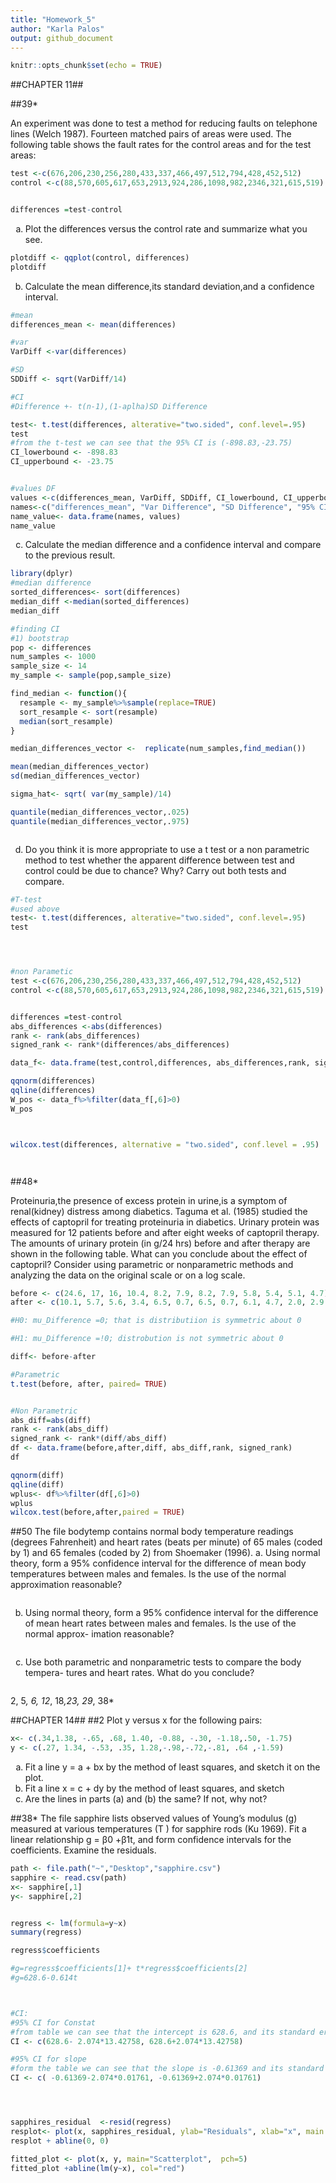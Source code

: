 ```yaml
---
title: "Homework_5"
author: "Karla Palos"
output: github_document
---
```


```r
knitr::opts_chunk$set(echo = TRUE)
```


##CHAPTER 11##

##39*

An experiment was done to test a method for reducing faults on telephone lines (Welch 1987). Fourteen matched pairs of areas were used. The following table shows the fault rates for the control areas and for the test areas:
```r
test <-c(676,206,230,256,280,433,337,466,497,512,794,428,452,512)
control <-c(88,570,605,617,653,2913,924,286,1098,982,2346,321,615,519)


differences =test-control


```

a. Plot the differences versus the control rate and summarize what you see.
```r
plotdiff <- qqplot(control, differences)
plotdiff
```

b. Calculate the mean difference,its standard deviation,and a confidence interval.
```r
#mean
differences_mean <- mean(differences)

#var
VarDiff <-var(differences)

#SD
SDDiff <- sqrt(VarDiff/14)

#CI
#Difference +- t(n-1),(1-aplha)SD Difference

test<- t.test(differences, alterative="two.sided", conf.level=.95)
test
#from the t-test we can see that the 95% CI is (-898.83,-23.75)
CI_lowerbound <- -898.83
CI_upperbound <- -23.75


#values DF
values <-c(differences_mean, VarDiff, SDDiff, CI_lowerbound, CI_upperbound)
names<-c("differences_mean", "Var Difference", "SD Difference", "95% CI lower bound","95% CI upper bound" )
name_value<- data.frame(names, values)
name_value

```

c. Calculate the median difference and a confidence interval and compare to the
previous result.

```r
library(dplyr)
#median difference
sorted_differences<- sort(differences)
median_diff <-median(sorted_differences)
median_diff

#finding CI
#1) bootstrap
pop <- differences
num_samples <- 1000
sample_size <- 14
my_sample <- sample(pop,sample_size)

find_median <- function(){
  resample <- my_sample%>%sample(replace=TRUE)
  sort_resample <- sort(resample)
  median(sort_resample)
}

median_differences_vector <-  replicate(num_samples,find_median())

mean(median_differences_vector)
sd(median_differences_vector)

sigma_hat<- sqrt( var(my_sample)/14)

quantile(median_differences_vector,.025)
quantile(median_differences_vector,.975)



```

d. Do you think it is more appropriate to use a t test or a non parametric method to
test whether the apparent difference between test and control could be due to chance? Why? Carry out both tests and compare.
```r
#T-test
#used above 
test<- t.test(differences, alterative="two.sided", conf.level=.95)
test




#non Parametic
test <-c(676,206,230,256,280,433,337,466,497,512,794,428,452,512)
control <-c(88,570,605,617,653,2913,924,286,1098,982,2346,321,615,519)


differences =test-control
abs_differences <-abs(differences)
rank <- rank(abs_differences)
signed_rank <- rank*(differences/abs_differences)

data_f<- data.frame(test,control,differences, abs_differences,rank, signed_rank)

qqnorm(differences)
qqline(differences)
W_pos <- data_f%>%filter(data_f[,6]>0)
W_pos



wilcox.test(differences, alternative = "two.sided", conf.level = .95)




```





##48*

Proteinuria,the presence of excess protein in urine,is a symptom of renal(kidney) distress among diabetics. Taguma et al. (1985) studied the effects of captopril for treating proteinuria in diabetics. Urinary protein was measured for 12 patients before and after eight weeks of captopril therapy. The amounts of urinary protein (in g/24 hrs) before and after therapy are shown in the following table. What can you conclude about the effect of captopril? Consider using parametric or nonparametric methods and analyzing the data on the original scale or on a log scale.

```r
before <- c(24.6, 17, 16, 10.4, 8.2, 7.9, 8.2, 7.9, 5.8, 5.4, 5.1, 4.7)
after <- c(10.1, 5.7, 5.6, 3.4, 6.5, 0.7, 6.5, 0.7, 6.1, 4.7, 2.0, 2.9 )

#H0: mu_Difference =0; that is distributiion is symmetric about 0 

#H1: mu_Difference =!0; distrobution is not symmetric about 0

diff<- before-after

#Parametric
t.test(before, after, paired= TRUE)


#Non Parametric
abs_diff=abs(diff)
rank <- rank(abs_diff)
signed_rank <- rank*(diff/abs_diff)
df <- data.frame(before,after,diff, abs_diff,rank, signed_rank)
df

qqnorm(diff)
qqline(diff)
wplus<- df%>%filter(df[,6]>0)
wplus
wilcox.test(before,after,paired = TRUE)

```



##50
The file bodytemp contains normal body temperature readings (degrees Fahrenheit) and heart rates (beats per minute) of 65 males (coded by 1) and 65 females (coded by 2) from Shoemaker (1996).
a. Using normal theory, form a 95% confidence interval for the difference of mean body temperatures between males and females. Is the use of the normal approximation reasonable?
```R
```

b. Using normal theory, form a 95% confidence interval for the difference of mean heart rates between males and females. Is the use of the normal approx- imation reasonable?

```R
```
c. Use both parametric and nonparametric tests to compare the body tempera- tures and heart rates. What do you conclude?
```R
```


2, 5*, 6, 12*, 18*,23, 29*, 38*

##CHAPTER 14##
##2 
 Plot y versus x for the following pairs:
```r
x<- c(.34,1.38, -.65, .68, 1.40, -0.88, -.30, -1.18,.50, -1.75)
y <- c(.27, 1.34, -.53, .35, 1.28,-.98,-.72,-.81, .64 ,-1.59)
```
a. Fit a line y = a + bx by the method of least squares, and sketch it on the plot. 
b. Fit a line x = c + dy by the method of least squares, and sketch
c. Are the lines in parts (a) and (b) the same? If not, why not?


##38*
The file sapphire lists observed values of Young’s modulus (g) measured at various temperatures (T ) for sapphire rods (Ku 1969). Fit a linear relationship g = β0 +β1t, and form confidence intervals for the coefficients. Examine the residuals.

```r
path <- file.path("~","Desktop","sapphire.csv")
sapphire <- read.csv(path)
x<- sapphire[,1]
y<- sapphire[,2]


regress <- lm(formula=y~x)
summary(regress)

regress$coefficients

#g=regress$coefficients[1]+ t*regress$coefficients[2]
#g=628.6-0.614t



#CI:
#95% CI for Constat 
#from table we can see that the intercept is 628.6, and its standard error is 13.42758, in addition since we are computing a 95% CI, we find that the t value for (0.025) with 22 df is 2.074. Thefore the CI is [628.6- 2.074*13.42758, 628.6+2.074*13.42758]
CI <- c(628.6- 2.074*13.42758, 628.6+2.074*13.42758)

#95% CI for slope 
#form the table we can see that the slope is -0.61369 and its standard error is 0.01761, in addition since we are computing a 95% CI, we find that the t value for (0.025) with 22 df is 2.074. The CI is [-0.61369- 2.074*0.01761, -0.61369+2.074*0.01761]
CI <- c( -0.61369-2.074*0.01761, -0.61369+2.074*0.01761)




sapphires_residual  <-resid(regress)
resplot<- plot(x, sapphires_residual, ylab="Residuals", xlab="x", main = "Sapphires")
resplot + abline(0, 0)  

fitted_plot <- plot(x, y, main="Scatterplot",  pch=5)
fitted_plot +abline(lm(y~x), col="red")

```

